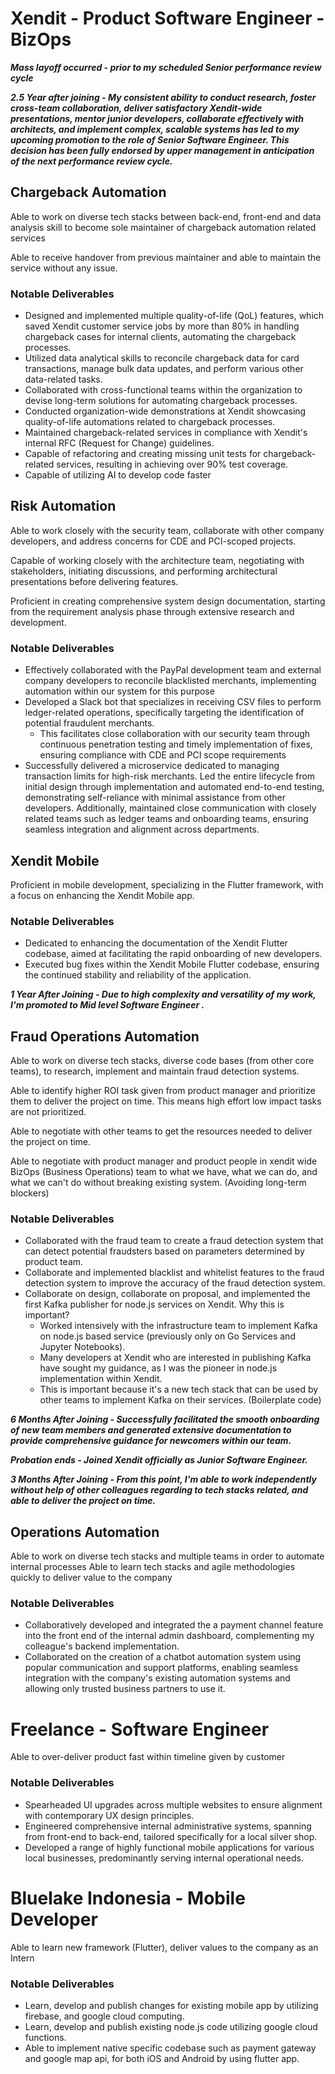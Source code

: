# Xendit - Product Software Engineer - BizOps

**_Mass layoff occurred - prior to my scheduled Senior performance review cycle_**

**_2.5 Year after joining - My consistent ability to conduct research, foster cross-team collaboration, deliver satisfactory Xendit-wide presentations, mentor junior developers, collaborate effectively with architects, and implement complex, scalable systems has led to my upcoming promotion to the role of Senior Software Engineer. This decision has been fully endorsed by upper management in anticipation of the next performance review cycle._** 

## Chargeback Automation

Able to work on diverse tech stacks between back-end, front-end and data analysis skill to become sole maintainer of chargeback automation related services

Able to receive handover from previous maintainer and able to maintain the service without any issue.

### Notable Deliverables

- Designed and implemented multiple quality-of-life (QoL) features, which saved Xendit customer service jobs by more than 80% in handling chargeback cases for internal clients, automating the chargeback processes.
- Utilized data analytical skills to reconcile chargeback data for card transactions, manage bulk data updates, and perform various other data-related tasks.
- Collaborated with cross-functional teams within the organization to devise long-term solutions for automating chargeback processes.
- Conducted organization-wide demonstrations at Xendit showcasing quality-of-life automations related to chargeback processes.
- Maintained chargeback-related services in compliance with Xendit's internal RFC (Request for Change) guidelines.
- Capable of refactoring and creating missing unit tests for chargeback-related services, resulting in achieving over 90% test coverage.
- Capable of utilizing AI to develop code faster

## Risk Automation

Able to work closely with the security team, collaborate with other company developers, and address concerns for CDE and PCI-scoped projects.

Capable of working closely with the architecture team, negotiating with stakeholders, initiating discussions, and performing architectural presentations before delivering features.

Proficient in creating comprehensive system design documentation, starting from the requirement analysis phase through extensive research and development.


### Notable Deliverables
- Effectively collaborated with the PayPal development team and external company developers to reconcile blacklisted merchants, implementing automation within our system for this purpose
- Developed a Slack bot that specializes in receiving CSV files to perform ledger-related operations, specifically targeting the identification of potential fraudulent merchants.
  - This facilitates close collaboration with our security team through continuous penetration testing and timely implementation of fixes, ensuring compliance with CDE and PCI scope requirements
- Successfully delivered a microservice dedicated to managing transaction limits for high-risk merchants. Led the entire lifecycle from initial design through implementation and automated end-to-end testing, demonstrating self-reliance with minimal assistance from other developers. Additionally, maintained close communication with closely related teams such as ledger teams and onboarding teams, ensuring seamless integration and alignment across departments.

## Xendit Mobile

Proficient in mobile development, specializing in the Flutter framework, with a focus on enhancing the Xendit Mobile app.

### Notable Deliverables

- Dedicated to enhancing the documentation of the Xendit Flutter codebase, aimed at facilitating the rapid onboarding of new developers.
- Executed bug fixes within the Xendit Mobile Flutter codebase, ensuring the continued stability and reliability of the application.

**_1 Year After Joining - Due to high complexity and versatility of my work, I'm promoted to Mid level Software Engineer ._**

## Fraud Operations Automation

Able to work on diverse tech stacks, diverse code bases (from other core teams), to research, implement and maintain fraud detection systems.

Able to identify higher ROI task given from product manager and prioritize them to deliver the project on time. This means high effort low impact tasks are not prioritized.

Able to negotiate with other teams to get the resources needed to deliver the project on time.

Able to negotiate with product manager and product people in xendit wide BizOps (Business Operations) team to what we have, what we can do, and what we can't do without breaking existing system. (Avoiding long-term blockers)

### Notable Deliverables

- Collaborated with the fraud team to create a fraud detection system that can detect potential fraudsters based on parameters determined by product team.
- Collaborate and implemented blacklist and whitelist features to the fraud detection system to improve the accuracy of the fraud detection system.
- Collaborate on design, collaborate on proposal, and implemented the first Kafka publisher for node.js services on Xendit. Why this is important?
  - Worked intensively with the infrastructure team to implement Kafka on node.js based service (previously only on Go Services and Jupyter Notebooks).
  - Many developers at Xendit who are interested in publishing Kafka have sought my guidance, as I was the pioneer in node.js implementation within Xendit.
  - This is important because it's a new tech stack that can be used by other teams to implement Kafka on their services. (Boilerplate code)

**_6 Months After Joining - Successfully facilitated the smooth onboarding of new team members and generated extensive documentation to provide comprehensive guidance for newcomers within our team._**

**_Probation ends - Joined Xendit officially as Junior Software Engineer._**

**_3 Months After Joining - From this point, I'm able to work independently without help of other colleagues regarding to tech stacks related, and able to deliver the project on time._**

## Operations Automation

Able to work on diverse tech stacks and multiple teams in order to automate internal processes Able to learn tech stacks and agile methodologies quickly to deliver value to the company

### Notable Deliverables

- Collaboratively developed and integrated the a payment channel feature into the front end of the internal admin dashboard, complementing my colleague's backend implementation.
- Collaborated on the creation of a chatbot automation system using popular communication and support platforms, enabling seamless integration with the company's existing automation systems and allowing only trusted business partners to use it.

# Freelance - Software Engineer
Able to over-deliver product fast within timeline given by customer

### Notable Deliverables
- Spearheaded UI upgrades across multiple websites to ensure alignment with contemporary UX design principles.
- Engineered comprehensive internal administrative systems, spanning from front-end to back-end, tailored specifically for a local silver shop.
- Developed a range of highly functional mobile applications for various local businesses, predominantly serving internal operational needs.

# Bluelake Indonesia - Mobile Developer
Able to learn new framework (Flutter), deliver values to the company as an Intern

### Notable Deliverables
- Learn, develop and publish changes for existing mobile app by utilizing firebase, and google cloud computing.
- Learn, develop and publish existing node.js code utilizing google cloud functions.
- Able to implement native specific codebase such as payment gateway and google map api, for both iOS and Android by using flutter app.